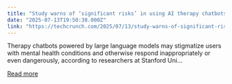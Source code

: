 ```yaml
---
title: "Study warns of ‘significant risks’ in using AI therapy chatbots"
date: "2025-07-13T19:50:38.000Z"
link: "https://techcrunch.com/2025/07/13/study-warns-of-significant-risks-in-using-ai-therapy-chatbots/"
---
```


Therapy chatbots powered by large language models may stigmatize users with mental health conditions and otherwise respond inappropriately or even dangerously, according to researchers at Stanford Uni...

[Read more](https://techcrunch.com/2025/07/13/study-warns-of-significant-risks-in-using-ai-therapy-chatbots/)
